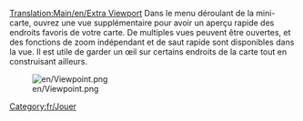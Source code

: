 [[Translation:Main/en/Extra Viewport]]
[[Category:fr/Jouer]]
Dans le menu déroulant de la mini-carte, ouvrez une vue supplémentaire pour avoir un aperçu rapide des endroits favoris de votre carte. De multiples vues peuvent être ouvertes, et des fonctions de zoom indépendant et de saut rapide sont disponibles dans la vue. Il est utile de garder un œil sur certains endroits de la carte tout en construisant ailleurs.

[[File:en/Viewpoint.png]]